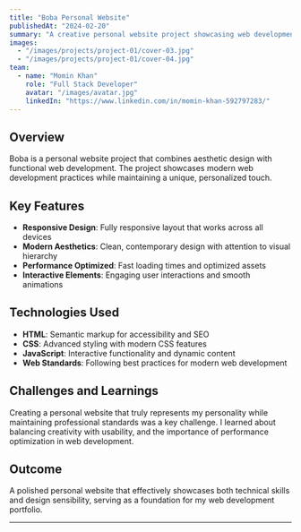 ```yaml
---
title: "Boba Personal Website"
publishedAt: "2024-02-20"
summary: "A creative personal website project showcasing web development skills and design aesthetics"
images:
  - "/images/projects/project-01/cover-03.jpg"
  - "/images/projects/project-01/cover-04.jpg"
team:
  - name: "Momin Khan"
    role: "Full Stack Developer"
    avatar: "/images/avatar.jpg"
    linkedIn: "https://www.linkedin.com/in/momin-khan-592797283/"
---
```


## Overview

Boba is a personal website project that combines aesthetic design with functional web development. The project showcases modern web development practices while maintaining a unique, personalized touch.

## Key Features

- **Responsive Design**: Fully responsive layout that works across all devices
- **Modern Aesthetics**: Clean, contemporary design with attention to visual hierarchy
- **Performance Optimized**: Fast loading times and optimized assets
- **Interactive Elements**: Engaging user interactions and smooth animations

## Technologies Used

- **HTML**: Semantic markup for accessibility and SEO
- **CSS**: Advanced styling with modern CSS features
- **JavaScript**: Interactive functionality and dynamic content
- **Web Standards**: Following best practices for modern web development

## Challenges and Learnings

Creating a personal website that truly represents my personality while maintaining professional standards was a key challenge. I learned about balancing creativity with usability, and the importance of performance optimization in web development.

## Outcome

A polished personal website that effectively showcases both technical skills and design sensibility, serving as a foundation for my web development portfolio.

---
